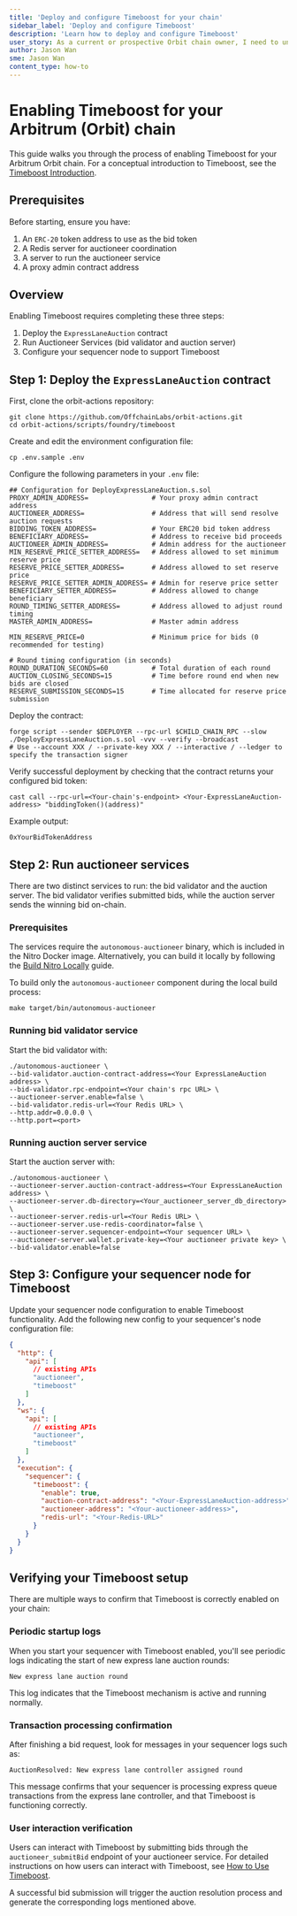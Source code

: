 ```yaml
---
title: 'Deploy and configure Timeboost for your chain'
sidebar_label: 'Deploy and configure Timeboost'
description: 'Learn how to deploy and configure Timeboost'
user_story: As a current or prospective Orbit chain owner, I need to understand how to deploy and configure Timeboost
author: Jason Wan
sme: Jason Wan
content_type: how-to
---
```


# Enabling Timeboost for your Arbitrum (Orbit) chain

This guide walks you through the process of enabling Timeboost for your Arbitrum Orbit chain. For a conceptual introduction to Timeboost, see the
[Timeboost Introduction](https://docs.arbitrum.io/how-arbitrum-works/timeboost/gentle-introduction).

## Prerequisites

Before starting, ensure you have:

1. An `ERC-20` token address to use as the bid token
2. A Redis server for auctioneer coordination
3. A server to run the auctioneer service
4. A proxy admin contract address

## Overview

Enabling Timeboost requires completing these three steps:

1. Deploy the `ExpressLaneAuction` contract
2. Run Auctioneer Services (bid validator and auction server)
3. Configure your sequencer node to support Timeboost

## Step 1: Deploy the `ExpressLaneAuction` contract

First, clone the orbit-actions repository:

```shell
git clone https://github.com/OffchainLabs/orbit-actions.git
cd orbit-actions/scripts/foundry/timeboost
```

Create and edit the environment configuration file:

```shell
cp .env.sample .env
```

Configure the following parameters in your `.env` file:

```shell
## Configuration for DeployExpressLaneAuction.s.sol
PROXY_ADMIN_ADDRESS=                # Your proxy admin contract address
AUCTIONEER_ADDRESS=                 # Address that will send resolve auction requests
BIDDING_TOKEN_ADDRESS=              # Your ERC20 bid token address
BENEFICIARY_ADDRESS=                # Address to receive bid proceeds
AUCTIONEER_ADMIN_ADDRESS=           # Admin address for the auctioneer
MIN_RESERVE_PRICE_SETTER_ADDRESS=   # Address allowed to set minimum reserve price
RESERVE_PRICE_SETTER_ADDRESS=       # Address allowed to set reserve price
RESERVE_PRICE_SETTER_ADMIN_ADDRESS= # Admin for reserve price setter
BENEFICIARY_SETTER_ADDRESS=         # Address allowed to change beneficiary
ROUND_TIMING_SETTER_ADDRESS=        # Address allowed to adjust round timing
MASTER_ADMIN_ADDRESS=               # Master admin address

MIN_RESERVE_PRICE=0                 # Minimum price for bids (0 recommended for testing)

# Round timing configuration (in seconds)
ROUND_DURATION_SECONDS=60           # Total duration of each round
AUCTION_CLOSING_SECONDS=15          # Time before round end when new bids are closed
RESERVE_SUBMISSION_SECONDS=15       # Time allocated for reserve price submission
```

Deploy the contract:

```shell
forge script --sender $DEPLOYER --rpc-url $CHILD_CHAIN_RPC --slow ./DeployExpressLaneAuction.s.sol -vvv --verify --broadcast
# Use --account XXX / --private-key XXX / --interactive / --ledger to specify the transaction signer
```

Verify successful deployment by checking that the contract returns your configured bid token:

```shell
cast call --rpc-url=<Your-chain's-endpoint> <Your-ExpressLaneAuction-address> "biddingToken()(address)"
```

Example output:

```shell
0xYourBidTokenAddress
```

## Step 2: Run auctioneer services

There are two distinct services to run: the bid validator and the auction server. The bid validator verifies submitted bids, while the auction server sends the
winning bid on-chain.

### Prerequisites

The services require the `autonomous-auctioneer` binary, which is included in the Nitro Docker image. Alternatively, you can build it locally by following the
[Build Nitro Locally](https://docs.arbitrum.io/run-arbitrum-node/nitro/build-nitro-locally) guide.

To build only the `autonomous-auctioneer` component during the local build process:

```shell
make target/bin/autonomous-auctioneer
```

### Running bid validator service

Start the bid validator with:

```shell
./autonomous-auctioneer \
--bid-validator.auction-contract-address=<Your ExpressLaneAuction address> \
--bid-validator.rpc-endpoint=<Your chain's rpc URL> \
--auctioneer-server.enable=false \
--bid-validator.redis-url=<Your Redis URL> \
--http.addr=0.0.0.0 \
--http.port=<port>
```

### Running auction server service

Start the auction server with:

```shell
./autonomous-auctioneer \
--auctioneer-server.auction-contract-address=<Your ExpressLaneAuction address> \
--auctioneer-server.db-directory=<Your_auctioneer_server_db_directory> \
--auctioneer-server.redis-url=<Your Redis URL> \
--auctioneer-server.use-redis-coordinator=false \
--auctioneer-server.sequencer-endpoint=<Your sequencer URL> \
--auctioneer-server.wallet.private-key=<Your auctioneer private key> \
--bid-validator.enable=false
```

## Step 3: Configure your sequencer node for Timeboost

Update your sequencer node configuration to enable Timeboost functionality. Add the following new config to your sequencer's node configuration file:

```json
{
  "http": {
    "api": [
      // existing APIs
      "auctioneer",
      "timeboost"
    ]
  },
  "ws": {
    "api": [
      // existing APIs
      "auctioneer",
      "timeboost"
    ]
  },
  "execution": {
    "sequencer": {
      "timeboost": {
        "enable": true,
        "auction-contract-address": "<Your-ExpressLaneAuction-address>",
        "auctioneer-address": "<Your-auctioneer-address>",
        "redis-url": "<Your-Redis-URL>"
      }
    }
  }
}
```

## Verifying your Timeboost setup

There are multiple ways to confirm that Timeboost is correctly enabled on your chain:

### Periodic startup logs

When you start your sequencer with Timeboost enabled, you'll see periodic logs indicating the start of new express lane auction rounds:

```shell
New express lane auction round
```

This log indicates that the Timeboost mechanism is active and running normally.

### Transaction processing confirmation

After finishing a bid request, look for messages in your sequencer logs such as:

```shell
AuctionResolved: New express lane controller assigned round
```

This message confirms that your sequencer is processing express queue transactions from the express lane controller, and that Timeboost is functioning
correctly.

### User interaction verification

Users can interact with Timeboost by submitting bids through the `auctioneer_submitBid` endpoint of your auctioneer service. For detailed instructions on how
users can interact with Timeboost, see [How to Use Timeboost](https://docs.arbitrum.io/how-arbitrum-works/timeboost/how-to-use-timeboost).

A successful bid submission will trigger the auction resolution process and generate the corresponding logs mentioned above.
